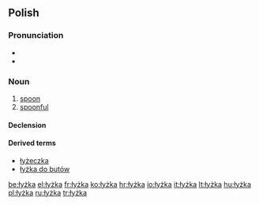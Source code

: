 ==Polish==

===Pronunciation===
* {{IPA|/ˈwɨʂka/|lang=pl}}
* {{audio|pl-łyżka.ogg|audio}}

===Noun===
{{infl|pl|noun|g=f}}

# [[spoon]]
# [[spoonful]]

====Declension====
{{pl-decl-noun-ka|łyż}}

====Derived terms====
* [[łyżeczka]]
* [[łyżka do butów]]

[[be:łyżka]]
[[el:łyżka]]
[[fr:łyżka]]
[[ko:łyżka]]
[[hr:łyżka]]
[[io:łyżka]]
[[it:łyżka]]
[[lt:łyżka]]
[[hu:łyżka]]
[[pl:łyżka]]
[[ru:łyżka]]
[[tr:łyżka]]